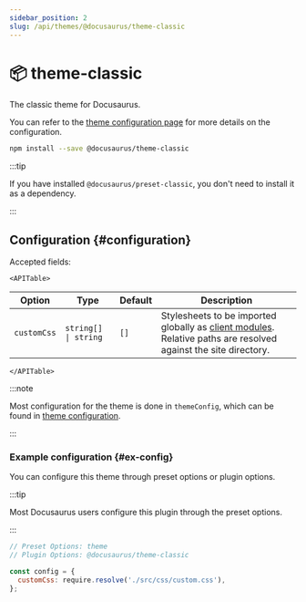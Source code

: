 ```yaml
---
sidebar_position: 2
slug: /api/themes/@docusaurus/theme-classic
---
```


# 📦 theme-classic


The classic theme for Docusaurus.

You can refer to the [theme configuration page](theme-configuration.md) for more details on the configuration.

```bash npm2yarn
npm install --save @docusaurus/theme-classic
```

:::tip

If you have installed `@docusaurus/preset-classic`, you don't need to install it as a dependency.

:::

## Configuration {#configuration}

Accepted fields:

```mdx-code-block
<APITable>
```

| Option | Type | Default | Description |
| --- | --- | --- | --- |
| `customCss` | <code>string[] \| string</code> | `[]` | Stylesheets to be imported globally as [client modules](../../advanced/client.md#client-modules). Relative paths are resolved against the site directory. |

```mdx-code-block
</APITable>
```

:::note

Most configuration for the theme is done in `themeConfig`, which can be found in [theme configuration](./theme-configuration.md).

:::

### Example configuration {#ex-config}

You can configure this theme through preset options or plugin options.

:::tip

Most Docusaurus users configure this plugin through the preset options.

:::

```js config-tabs
// Preset Options: theme
// Plugin Options: @docusaurus/theme-classic

const config = {
  customCss: require.resolve('./src/css/custom.css'),
};
```
